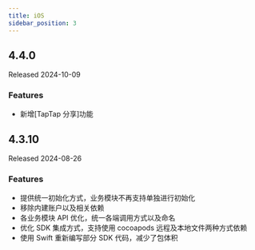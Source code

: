 ```yaml
---
title: iOS
sidebar_position: 3
---
```


<h2> 4.4.0 </h2>

Released 2024-10-09

<h3> Features </h3>

- 新增[TapTap 分享]功能

<h2> 4.3.10 </h2>

Released 2024-08-26

<h3> Features </h3>

- 提供统一初始化方式，业务模块不再支持单独进行初始化
- 移除内建账户以及相关依赖
- 各业务模块 API 优化，统一各端调用方式以及命名
- 优化 SDK 集成方式，支持使用 cocoapods 远程及本地文件两种方式依赖
- 使用 Swift 重新编写部分 SDK 代码，减少了包体积
